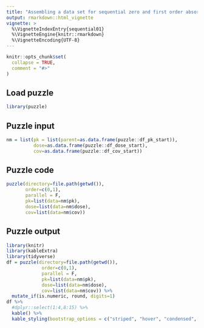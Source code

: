 ```yaml
---
title: "Assembling a data set for sequential zero and first order absorption"
output: rmarkdown::html_vignette
vignette: >
  %\VignetteIndexEntry{sequential01}
  %\VignetteEngine{knitr::rmarkdown}
  %\VignetteEncoding{UTF-8}
---
```


```r
knitr::opts_chunk$set(
  collapse = TRUE,
  comment = "#>"
)
```

## Load puzzle
```r
library(puzzle)
```

## Puzzle input
```r
nm = list(pk = list(parent=as.data.frame(puzzle::df_pk_start)),
          dose=as.data.frame(puzzle::df_dose_start),
          cov=as.data.frame(puzzle::df_cov_start))
```

## Puzzle code
```r
puzzle(directory=file.path(getwd()),
       order=c(0,1),
       parallel = F,
       pk=list(data=nm$pk), 
       dose=list(data=nm$dose), 
       cov=list(data=nm$cov))
```

## Puzzle output
```r
library(knitr)
library(kableExtra)
library(tidyverse)
df = puzzle(directory=file.path(getwd()),
             order=c(0,1),
             parallel = F,
             pk=list(data=nm$pk), 
             dose=list(data=nm$dose), 
             cov=list(data=nm$cov)) %>% 
  mutate_if(is.numeric, round, digits=1)
df %>%
  #dplyr::select(1:4,8:15) %>% 
  kable() %>%
  kable_styling(bootstrap_options = c("striped", "hover", "condensed", "responsive"))
```
